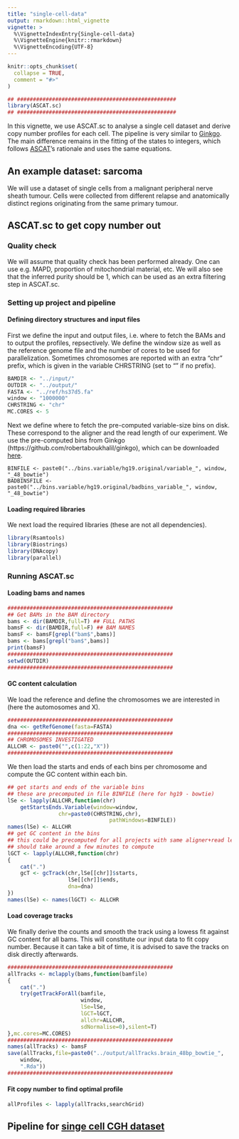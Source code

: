 ```yaml
---
title: "single-cell-data"
output: rmarkdown::html_vignette
vignette: >
  %\VignetteIndexEntry{Single-cell-data}
  %\VignetteEngine{knitr::rmarkdown}
  %\VignetteEncoding{UTF-8}
---
```


```r
knitr::opts_chunk$set(
  collapse = TRUE,
  comment = "#>"
)
```

```r
## ##################################################
library(ASCAT.sc)
## ##################################################
```

In this vignette, we use ASCAT.sc to analyse a single cell dataset and derive copy number profiles for each cell. The pipeline is very similar to [Ginkgo](https://www.nature.com/articles/nmeth.3578). The main difference remains in the fitting of the states to integers, which follows [ASCAT](https://www.pnas.org/content/107/39/16910)'s rationale and uses the same equations.

## An example dataset: sarcoma

We will use a dataset of single cells from a malignant peripheral
nerve sheath tumour. Cells were collected from different relapse
and anatomically distinct regions originating from the same primary
tumour.


## ASCAT.sc to get copy number out

### Quality check
We will assume that quality check has been performed already. One can use e.g. MAPD, proportion of mitochondrial material, etc. We will also see that the inferred purity should be 1, which can be used as an extra filtering step in ASCAT.sc.

### Setting up project and pipeline
#### Defining directory structures and input files
First we define the input and output files, i.e. where to fetch the BAMs and to output the profiles, repsectively. We define the window size as well as the reference genome file and the number of cores to be used for parallelization. Sometimes chromosomes are reported with an extra "chr" prefix, which is given in the variable CHRSTRING (set to "" if no prefix).



```r
BAMDIR <- "../input/"
OUTDIR <- "../output/"
FASTA <- "../ref/hs37d5.fa"
window <- "1000000"
CHRSTRING <- "chr"
MC.CORES <- 5
```

Next we define where to fetch the pre-computed variable-size bins on disk. These correspond to the aligner and the read length of our experiment. We use the pre-computed bins from Ginkgo (https://github.com/robertaboukhalil/ginkgo), which can be downloaded [here](http://qb.cshl.edu/ginkgo/uploads/hg19.original.tar.gz).


```
BINFILE <- paste0("../bins.variable/hg19.original/variable_", window, "_48_bowtie")
BADBINSFILE <- paste0("../bins.variable/hg19.original/badbins_variable_", window, "_48_bowtie")
```

#### Loading required libraries

We next load the required libraries (these are not all dependencies).

```r
library(Rsamtools)
library(Biostrings)
library(DNAcopy)
library(parallel)
```

### Running ASCAT.sc

#### Loading bams and names
```r
####################################################
## Get BAMs in the BAM directory
bams <- dir(BAMDIR,full=T) ## FULL PATHS
bamsF <- dir(BAMDIR,full=F) ## BAM NAMES
bamsF <- bamsF[grepl("bam$",bams)]
bams <- bams[grepl("bam$",bams)]
print(bamsF)
####################################################
setwd(OUTDIR)
####################################################
```

#### GC content calculation

We load the reference and define the chromosomes we are interested in (here the automosomes and X).

```r
####################################################
dna <<- getRefGenome(fasta=FASTA)
####################################################
## CHROMOSOMES INVESTIGATED
ALLCHR <- paste0("",c(1:22,"X"))
####################################################
```

We then load the starts and ends of each bins per chromosome and compute the GC content within each bin.

```r
## get starts and ends of the variable bins
## these are precomputed in file BINFILE (here for hg19 - bowtie)
lSe <- lapply(ALLCHR,function(chr)
    getStartsEnds.Variable(window=window,
				chr=paste0(CHRSTRING,chr),
                            	pathWindows=BINFILE))
names(lSe) <- ALLCHR
## get GC content in the bins
## this could be precomputed for all projects with same aligner+read length
## should take around a few minutes to compute
lGCT <- lapply(ALLCHR,function(chr)
{
    cat(".")
    gcT <- gcTrack(chr,lSe[[chr]]$starts,
                   lSe[[chr]]$ends,
                   dna=dna)
})
names(lSe) <- names(lGCT) <- ALLCHR
```

#### Load coverage tracks
We finally derive the counts and smooth the track using a lowess fit against GC content for all bams. This will constitute our input data to fit copy number. Because it can take a bit of time, it is advised to save the tracks on disk directly afterwards.


```r
####################################################
allTracks <- mclapply(bams,function(bamfile)
{
    cat(".")
    try(getTrackForAll(bamfile,
                       window,
                       lSe=lSe,
                       lGCT=lGCT,
                       allchr=ALLCHR,
                       sdNormalise=0),silent=T)
},mc.cores=MC.CORES)
####################################################
names(allTracks) <- bamsF
save(allTracks,file=paste0("../output/allTracks.brain_48bp_bowtie_",
	window,
	".Rda"))
####################################################
```

#### Fit copy number to find optimal profile

```r
allProfiles <- lapply(allTracks,searchGrid)
```




## Pipeline for [singe cell CGH dataset](https://www.ebi.ac.uk/arrayexpress/experiments/E-GEOD-52366/?query=%22single+cell%22+DNA&page=3&pagesize=25)

